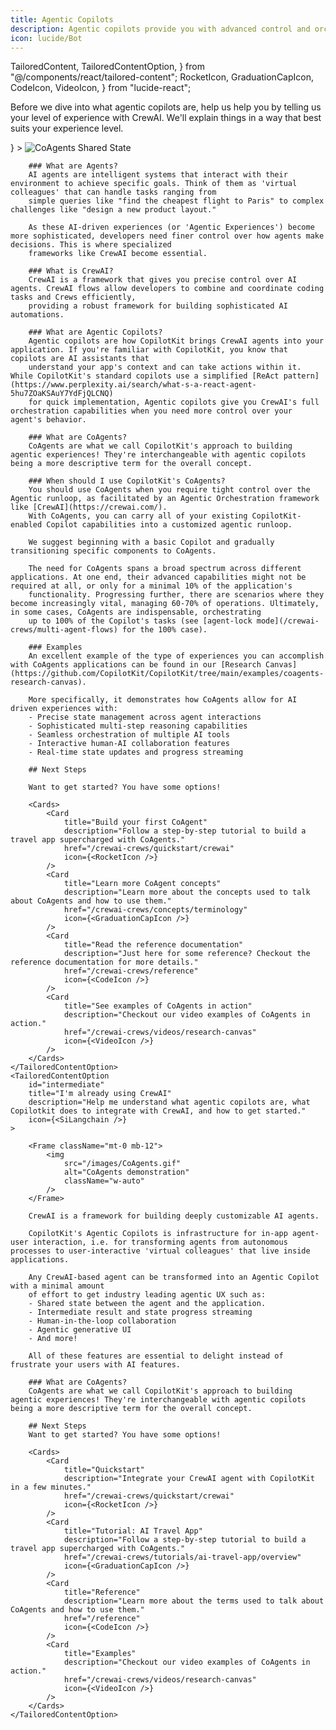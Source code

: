```yaml
---
title: Agentic Copilots
description: Agentic copilots provide you with advanced control and orchestration over your agents.
icon: lucide/Bot
---
```


  TailoredContent,
  TailoredContentOption,
} from "@/components/react/tailored-content";
  RocketIcon,
  GraduationCapIcon,
  CodeIcon,
  VideoIcon,
} from "lucide-react";

Before we dive into what agentic copilots are, help us help you by telling us your level of experience with CrewAI. We'll explain things in a way that best suits your experience level.

<TailoredContent id="experience" defaultOptionIndex={0}>
    <TailoredContentOption 
        id="new"
        title="I'm new to CrewAI" 
        description="Help me understand what agentic copilots are, where CrewAI fits in, and how to get started." 
        icon={<img src="/images/copilotkit-logo.svg" width={7} height={7} />}
    >
        <Frame>
            <img src="/images/coagents/SharedStateCoAgents.gif" alt="CoAgents Shared State" className="mt-0 mb-12"/>
        </Frame>

        ### What are Agents?
        AI agents are intelligent systems that interact with their environment to achieve specific goals. Think of them as 'virtual colleagues' that can handle tasks ranging from
        simple queries like "find the cheapest flight to Paris" to complex challenges like "design a new product layout."

        As these AI-driven experiences (or 'Agentic Experiences') become more sophisticated, developers need finer control over how agents make decisions. This is where specialized
        frameworks like CrewAI become essential.

        ### What is CrewAI?
        CrewAI is a framework that gives you precise control over AI agents. CrewAI flows allow developers to combine and coordinate coding tasks and Crews efficiently,
        providing a robust framework for building sophisticated AI automations.

        ### What are Agentic Copilots?
        Agentic copilots are how CopilotKit brings CrewAI agents into your application. If you're familiar with CopilotKit, you know that copilots are AI assistants that
        understand your app's context and can take actions within it. While CopilotKit's standard copilots use a simplified [ReAct pattern](https://www.perplexity.ai/search/what-s-a-react-agent-5hu7ZOaKSAuY7YdFjQLCNQ)
        for quick implementation, Agentic copilots give you CrewAI's full orchestration capabilities when you need more control over your agent's behavior.

        ### What are CoAgents?
        CoAgents are what we call CopilotKit's approach to building agentic experiences! They're interchangeable with agentic copilots being a more descriptive term for the overall concept.

        ### When should I use CopilotKit's CoAgents?
        You should use CoAgents when you require tight control over the Agentic runloop, as facilitated by an Agentic Orchestration framework like [CrewAI](https://crewai.com/).
        With CoAgents, you can carry all of your existing CopilotKit-enabled Copilot capabilities into a customized agentic runloop.

        We suggest beginning with a basic Copilot and gradually transitioning specific components to CoAgents.

        The need for CoAgents spans a broad spectrum across different applications. At one end, their advanced capabilities might not be required at all, or only for a minimal 10% of the application's
        functionality. Progressing further, there are scenarios where they become increasingly vital, managing 60-70% of operations. Ultimately, in some cases, CoAgents are indispensable, orchestrating
        up to 100% of the Copilot's tasks (see [agent-lock mode](/crewai-crews/multi-agent-flows) for the 100% case).

        ### Examples
        An excellent example of the type of experiences you can accomplish with CoAgents applications can be found in our [Research Canvas](https://github.com/CopilotKit/CopilotKit/tree/main/examples/coagents-research-canvas).

        More specifically, it demonstrates how CoAgents allow for AI driven experiences with:
        - Precise state management across agent interactions
        - Sophisticated multi-step reasoning capabilities
        - Seamless orchestration of multiple AI tools
        - Interactive human-AI collaboration features
        - Real-time state updates and progress streaming

        ## Next Steps

        Want to get started? You have some options!

        <Cards>
            <Card
                title="Build your first CoAgent"
                description="Follow a step-by-step tutorial to build a travel app supercharged with CoAgents."
                href="/crewai-crews/quickstart/crewai"
                icon={<RocketIcon />}
            />
            <Card
                title="Learn more CoAgent concepts"
                description="Learn more about the concepts used to talk about CoAgents and how to use them."
                href="/crewai-crews/concepts/terminology"
                icon={<GraduationCapIcon />}
            />
            <Card
                title="Read the reference documentation"
                description="Just here for some reference? Checkout the reference documentation for more details."
                href="/crewai-crews/reference"
                icon={<CodeIcon />}
            />
            <Card
                title="See examples of CoAgents in action"
                description="Checkout our video examples of CoAgents in action."
                href="/crewai-crews/videos/research-canvas"
                icon={<VideoIcon />}
            />
        </Cards>
    </TailoredContentOption>
    <TailoredContentOption
        id="intermediate"
        title="I'm already using CrewAI"
        description="Help me understand what agentic copilots are, what Copilotkit does to integrate with CrewAI, and how to get started."
        icon={<SiLangchain />}
    >

        <Frame className="mt-0 mb-12">
            <img
                src="/images/CoAgents.gif"
                alt="CoAgents demonstration"
                className="w-auto"
            />
        </Frame>

        CrewAI is a framework for building deeply customizable AI agents.

        CopilotKit's Agentic Copilots is infrastructure for in-app agent-user interaction, i.e. for transforming agents from autonomous processes to user-interactive 'virtual colleagues' that live inside applications.

        Any CrewAI-based agent can be transformed into an Agentic Copilot with a minimal amount
        of effort to get industry leading agentic UX such as:
        - Shared state between the agent and the application.
        - Intermediate result and state progress streaming
        - Human-in-the-loop collaboration
        - Agentic generative UI
        - And more!

        All of these features are essential to delight instead of frustrate your users with AI features.

        ### What are CoAgents?
        CoAgents are what we call CopilotKit's approach to building agentic experiences! They're interchangeable with agentic copilots being a more descriptive term for the overall concept.

        ## Next Steps
        Want to get started? You have some options!

        <Cards>
            <Card
                title="Quickstart"
                description="Integrate your CrewAI agent with CopilotKit in a few minutes."
                href="/crewai-crews/quickstart/crewai"
                icon={<RocketIcon />}
            />
            <Card
                title="Tutorial: AI Travel App"
                description="Follow a step-by-step tutorial to build a travel app supercharged with CoAgents."
                href="/crewai-crews/tutorials/ai-travel-app/overview"
                icon={<GraduationCapIcon />}
            />
            <Card
                title="Reference"
                description="Learn more about the terms used to talk about CoAgents and how to use them."
                href="/reference"
                icon={<CodeIcon />}
            />
            <Card
                title="Examples"
                description="Checkout our video examples of CoAgents in action."
                href="/crewai-crews/videos/research-canvas"
                icon={<VideoIcon />}
            />
        </Cards>
    </TailoredContentOption>

</TailoredContent>
